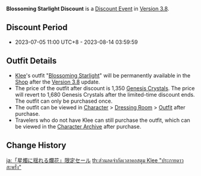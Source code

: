 {{Event
|name              = Blossoming Starlight Discount
|image             = Blossoming Starlight Discount.png
|type              = In-Game
|group             = Discount
|time_known        = yes
|time_start        = 2023-07-05 11:00:00
|time_start_offset = GMT+8
|time_end          = 2023-08-14 03:59:59
|link              = https://www.hoyolab.com/article/19771434
}}
{{Description|[[Klee]]'s outfit "[[Blossoming Starlight]]" is available at a limited-time discount in the [[Character Outfit Shop|Shop]]!}}
'''Blossoming Starlight Discount''' is a [[Discount Event]] in [[Version 3.8]].

==Discount Period==
* 2023-07-05 11:00 UTC+8 - 2023-08-14 03:59:59

==Outfit Details==
* [[Klee]]'s outfit "[[Blossoming Starlight]]" will be permanently available in the [[Shop]] after the [[Version 3.8]] update.
* The price of the outfit after discount is 1,350 [[Genesis Crystal]]s. The price will revert to 1,680 Genesis Crystals after the limited-time discount ends. The outfit can only be purchased once.
* The outfit can be viewed in [[Character]] > [[Dressing Room]] > [[Character Outfit|Outfit]] after purchase.
* Travelers who do not have Klee can still purchase the outfit, which can be viewed in the [[Character Archive]] after purchase.

==Change History==
{{Change History|3.8}}

[[ja:「星燭に揺れる爛花」限定セール]]
[[th:ส่วนลดจำกัดเวลาคอสตูม Klee "ประกายดาวสะพรั่ง"]]
